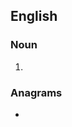 ==English==

===Noun===
{{head|en|noun plural form}}

# {{plural of|theomania|lang=en}}

===Anagrams===
* {{anagrams|en|haematosin}}